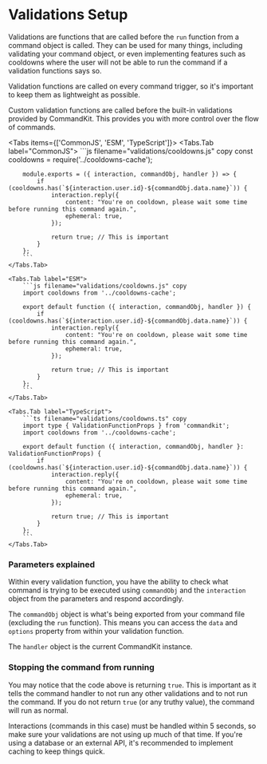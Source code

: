 
# Validations Setup

Validations are functions that are called before the `run` function from a command object is called. They can be used for many things, including validating your command object, or even implementing features such as cooldowns where the user will not be able to run the command if a validation functions says so.

Validation functions are called on every command trigger, so it's important to keep them as lightweight as possible.

<Callout>
    Custom validation functions are called before the built-in validations provided by CommandKit.
    This provides you with more control over the flow of commands.
</Callout>

<Tabs items={['CommonJS', 'ESM', 'TypeScript']}>
    <Tabs.Tab label="CommonJS">
        ```js filename="validations/cooldowns.js" copy
        const cooldowns = require('../cooldowns-cache');

        module.exports = ({ interaction, commandObj, handler }) => {
            if (cooldowns.has(`${interaction.user.id}-${commandObj.data.name}`)) {
                interaction.reply({
                    content: "You're on cooldown, please wait some time before running this command again.",
                    ephemeral: true,
                });

                return true; // This is important
            }
        };
        ```
    </Tabs.Tab>

    <Tabs.Tab label="ESM">
        ```js filename="validations/cooldowns.js" copy
        import cooldowns from '../cooldowns-cache';

        export default function ({ interaction, commandObj, handler }) {
            if (cooldowns.has(`${interaction.user.id}-${commandObj.data.name}`)) {
                interaction.reply({
                    content: "You're on cooldown, please wait some time before running this command again.",
                    ephemeral: true,
                });

                return true; // This is important
            }
        };
        ```
    </Tabs.Tab>

    <Tabs.Tab label="TypeScript">
        ```ts filename="validations/cooldowns.ts" copy
        import type { ValidationFunctionProps } from 'commandkit';
        import cooldowns from '../cooldowns-cache';

        export default function ({ interaction, commandObj, handler }: ValidationFunctionProps) {
            if (cooldowns.has(`${interaction.user.id}-${commandObj.data.name}`)) {
                interaction.reply({
                    content: "You're on cooldown, please wait some time before running this command again.",
                    ephemeral: true,
                });

                return true; // This is important
            }
        };
        ```
    </Tabs.Tab>

</Tabs>

### Parameters explained

Within every validation function, you have the ability to check what command is trying to be executed using `commandObj` and the `interaction` object from the parameters and respond accordingly.

The `commandObj` object is what's being exported from your command file (excluding the `run` function). This means you can access the `data` and `options` property from within your validation function.

The `handler` object is the current CommandKit instance.

### Stopping the command from running

You may notice that the code above is returning `true`. This is important as it tells the command handler to not run any other validations and to not run the command. If you do not return `true` (or any truthy value), the command will run as normal.

<Callout type="warning">
    Interactions (commands in this case) must be handled within 5 seconds, so make sure your
    validations are not using up much of that time. If you're using a database or an external API,
    it's recommended to implement caching to keep things quick.
</Callout>
